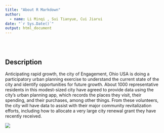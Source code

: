 ```yaml
---
title: "About R Markdown"
author:
  - name: Li Minqi , Sui Tianyue, Cui Jiarui 
date: "`r Sys.Date()`"
output: html_document
---
```


<style type="text/css">
.title {
  display: none;
}

#getting-started img {
  margin-right: 10px;
}

</style>

<div class="row" style="padding-top: 30px;">
<div class="col-sm-6">

# **Description**{style="padding-top: 0px;"}

  Anticipating rapid growth, the city of Engagement, Ohio USA is doing a participatory urban planning exercise to understand the current state of the city and identify opportunities for future growth. About 1000 representative residents in this modest-sized city have agreed to provide data using the city’s urban planning app, which records the places they visit, their spending, and their purchases, among other things. From these volunteers, the city will have data to assist with their major community revitalization efforts, including how to allocate a very large city renewal grant they have recently received. 
  
</div>
<div class="col-sm-6">
![](Group6/city.jpeg)


